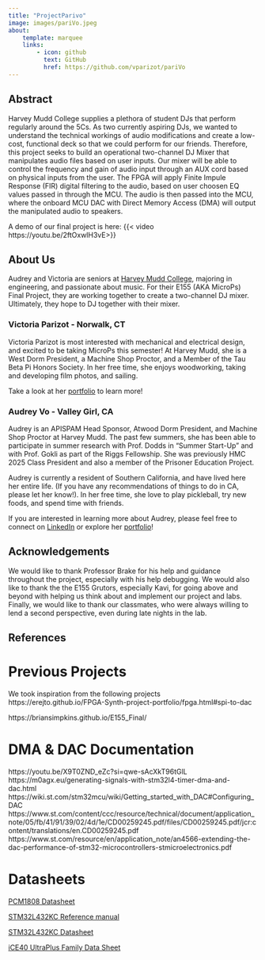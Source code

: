 ```yaml
---
title: "ProjectParivo"
image: images/pariVo.jpeg
about:
    template: marquee
    links:
        - icon: github
          text: GitHub
          href: https://github.com/vparizot/pariVo
---
```

<!-- Templates: https://quarto.org/docs/websites/website-about.html -->

## Abstract
Harvey Mudd College supplies a plethora of student DJs that perform regularly around the 5Cs. As two currently aspiring DJs, we wanted to understand the technical workings of audio modifications and create a low-cost, functional deck so that we could perform for our friends. Therefore, this project seeks to build an operational two-channel DJ Mixer that manipulates audio files based on user inputs. Our mixer will be able to control the frequency and gain of audio input through an AUX cord based on physical inputs from the user.
The FPGA will apply Finite Impule Response (FIR) digital filtering to the audio, based on user choosen EQ values passed in through the MCU. The audio is then passed into the MCU, where the onboard MCU DAC with Direct Memory Access (DMA) will output the manipulated audio to speakers. 

A demo of our final project is here:
{{< video https://youtu.be/2ftOxwlH3vE>}}

## About Us
Audrey and Victoria are seniors at [Harvey Mudd College](https://hmc.edu), majoring in engineering, and passionate about music. For their E155 (AKA MicroPs) Final Project, they are working together to create a two-channel DJ mixer. Ultimately, they hope to DJ together with their mixer.

### Victoria Parizot - Norwalk, CT
Victoria Parizot is most interested with mechanical and electrical design, and excited to be taking MicroPs this semester! At Harvey Mudd, she is a West Dorm President, a Machine Shop Proctor, and a Member of the Tau Beta Pi Honors Society. In her free time, she enjoys woodworking, taking and developing film photos, and sailing. 

Take a look at her [portfolio](https://vparizot.github.io/hmc-e155-portfolio/) to learn more!

### Audrey Vo - Valley Girl, CA
Audrey is an APISPAM Head Sponsor, Atwood Dorm President, and Machine Shop Proctor at Harvey Mudd. The past few summers, she has been able to participate in summer research with Prof. Dodds in “Summer Start-Up” and with Prof. Gokli as part of the Riggs Fellowship. She was previously HMC 2025 Class President and also a member of the Prisoner Education Project.

Audrey is currently a resident of Southern California, and have lived here her entire life. (If you have any recommendations of things to do in CA, please let her know!). In her free time, she love to play pickleball, try new foods, and spend time with friends.

If you are interested in learning more about Audrey, please feel free to connect on [LinkedIn](https://www.linkedin.com/in/audrey-vo-us23/) or explore her [portfolio](https://audreyvo23.github.io/hmc-e155-portfolio/)!

## Acknowledgements
We would like to thank Professor Brake for his help and guidance throughout the project, especially with his help debugging. We would also like to thank the the E155 Grutors, especially Kavi, for going above and beyond with helping us think about and implement our project and labs. Finally, we would like to thank our classmates, who were always willing to lend a second perspective, even during late nights in the lab. 

## References
# Previous Projects
We took inspiration from the following projects
https://erejto.github.io/FPGA-Synth-project-portfolio/fpga.html#spi-to-dac

https://briansimpkins.github.io/E155_Final/

# DMA & DAC Documentation
https://youtu.be/X9T0ZND_eZc?si=qwe-sAcXkT96tGlL
https://m0agx.eu/generating-signals-with-stm32l4-timer-dma-and-dac.html
https://wiki.st.com/stm32mcu/wiki/Getting_started_with_DAC#Configuring_DAC
https://www.st.com/content/ccc/resource/technical/document/application_note/05/fb/41/91/39/02/4d/1e/CD00259245.pdf/files/CD00259245.pdf/jcr:content/translations/en.CD00259245.pdf
https://www.st.com/resource/en/application_note/an4566-extending-the-dac-performance-of-stm32-microcontrollers-stmicroelectronics.pdf


# Datasheets
[PCM1808 Datasheet](https://www.ti.com/lit/ds/symlink/pcm1808.pdf?ts=1731937989054&ref_url=https%253A%252F%252Fwww.ti.com%252Fproduct%252FPCM1808%253Futm_source%253Dgoogle%2526utm_medium%253Dcpc%2526utm_campaign%253Dasc-null-null-44700045336317128_prodfolderdynamic-cpc-pf-google-ww_en_int%2526utm_content%253Dprodfolddynamic%2526ds_k%253DDYNAMIC+SEARCH+ADS%2526DCM%253Dyes%2526gad_source%253D1%2526gclid%253DCj0KCQiA6Ou5BhCrARIsAPoTxrC-ZPLRVI16G4mu0UM6A9g9WPtQclSm7d-XvYNru5zxwk1LpYgqgF8aAn37EALw_wcB%2526gclsrc%253Daw.ds)

[STM32L432KC Reference manual](https://hmc-e155.github.io/assets/doc/rm0394-stm32l41xxx42xxx43xxx44xxx45xxx46xxx-advanced-armbased-32bit-mcus-stmicroelectronics.pdf#page=296&zoom=100,89,325)

[STM32L432KC Datasheet](https://hmc-e155.github.io/assets/doc/ds11451-stm32l432kc.pdf)

[iCE40 UltraPlus Family Data Sheet](https://hmc-e155.github.io/assets/doc/FPGA-DS-02008-2-0-iCE40-UltraPlus-Family-Data-Sheet.pdf)

